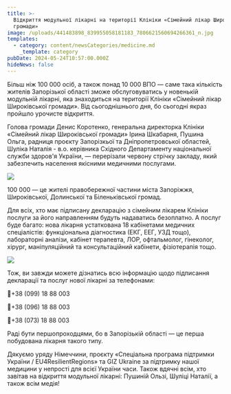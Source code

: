 ```yaml
---
title: >-
  Відкриття модульної лікарні на території Клініки «Сімейний лікар Широківської
  громади»
image: /uploads/441483898_839955058181183_7806621560694266361_n.jpg
templates:
  - category: content/newsCategories/medicine.md
    _template: category
pubDate: 2024-05-24T10:57:00.000Z
hideNews: false
---
```


Більш ніж 100 000 осіб, а також понад 10 000 ВПО — саме така кількість жителів Запорізької області зможе обслуговуватись у новенькій модульній лікарні, яка знаходиться на території Клініки «Сімейний лікар Широківської громади». Від сьогоднішнього дня, бо сьогодні якраз пройшло урочисте відкриття. 

Голова громади Денис Коротенко, генеральна директорка Клініки «Сімейний лікар Широківської громади» Ірина Шкабарня, Пушина Ольга, радниця проєкту Запорізкьої та Дніпропетровської областей, Шуліка Наталія - в.о. керівника Східного Департаменту національної служби здоров'я України, — перерізали червону стрічку закладу, який забезпечить населення якісними медичними послугами. 

![](/uploads/441496133_839954854847870_6466069762617037438_n.jpg)

100 000 — це жителі правобережної частини міста Запоріжжя, Широківської, Долинської та  Біленьківської громад.

Для всіх, хто має підписану декларацію з сімейним лікарем Клініки послуги за його направленням будуть надаватись безоплатно. А послуг буде багато: нова лікарня устаткована 18 кабінетами медичних спеціалістів: функціональна діагностика (ЕКГ, ЕЕГ, УЗД тощо), лабораторні аналізи, кабінет терапевта, ЛОР, офтальмолог, гінеколог, хірург, маніпуляційний та консультаційний кабінети, фізіотерапія тощо.

![](/uploads/441492833_839954898181199_2122062817995448389_n.jpg)

Тож, ви завжди можете дізнатись всю інформацію щодо підписання декларації та послуг нової лікарні за телефонами:

📱+38 (099) 18 88 003

📱+38 (096) 18 88 003

📱+38 (073) 18 88 003

Раді бути першопроходцями, бо в Запорізькій області — це перша побудована лікарня такого типу. 

Дякуємо уряду Німеччини, проєкту «Спеціальна програма підтримки України / EU4ResilientRegions» та GIZ Ukraine за підтримку нашої медицини у непрості для всієї України часи. Також вдячні всім, хто завітав на відкриття модульної лікарні: Пушиній Ользі, Шуліці Наталії, а також всім медія!
